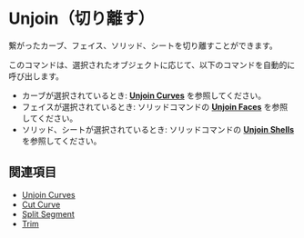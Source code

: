 
# Unjoin（切り離す）

<Reference shortcut="Alt + J" command="Unjoin" button="" />

繋がったカーブ、フェイス、ソリッド、シートを切り離すことができます。

このコマンドは、選択されたオブジェクトに応じて、以下のコマンドを自動的に呼び出します。
- カーブが選択されているとき: [**Unjoin Curves**](unjoin-curve) を参照してください。
- フェイスが選択されているとき: ソリッドコマンドの [**Unjoin Faces**](/solid/unjoin-faces) を参照してください。
- ソリッド、シートが選択されているとき: ソリッドコマンドの [**Unjoin Shells**](/solid/unjoin-sheets) を参照してください。


## 関連項目
- [Unjoin Curves](unjoin-curve)
- [Cut Curve](cut-curve)
- [Split Segment](split-segment)
- [Trim](trim)